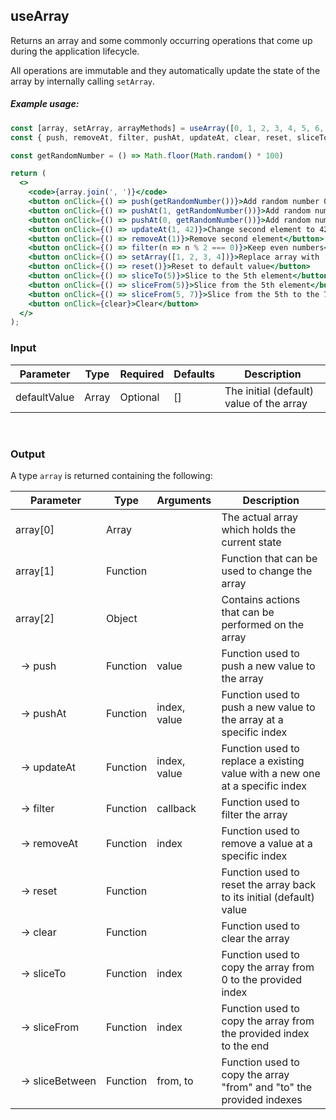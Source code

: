 
<Meta title='Custom Hooks/useArray' />

## useArray

Returns an array and some commonly occurring operations that come up during the application lifecycle.

All operations are immutable and they automatically update the state of the array by internally calling `setArray`.

##### Example usage:
```jsx
const [array, setArray, arrayMethods] = useArray([0, 1, 2, 3, 4, 5, 6, 7, 8, 9])
const { push, removeAt, filter, pushAt, updateAt, clear, reset, sliceTo, sliceFrom, sliceBetween } = arrayMethods

const getRandomNumber = () => Math.floor(Math.random() * 100)

return (
  <>
    <code>{array.join(', ')}</code>
    <button onClick={() => push(getRandomNumber())}>Add random number 0 - 99</button>
    <button onClick={() => pushAt(1, getRandomNumber())}>Add random number at index 1</button>
    <button onClick={() => pushAt(0, getRandomNumber())}>Add random number at index 0</button>
    <button onClick={() => updateAt(1, 42)}>Change second element to 42</button>
    <button onClick={() => removeAt(1)}>Remove second element</button>
    <button onClick={() => filter(n => n % 2 === 0)}>Keep even numbers</button>
    <button onClick={() => setArray([1, 2, 3, 4])}>Replace array with [1, 2, 3, 4]</button>
    <button onClick={() => reset()}>Reset to default value</button>
    <button onClick={() => sliceTo(5)}>Slice to the 5th element</button>
    <button onClick={() => sliceFrom(5)}>Slice from the 5th element</button>
    <button onClick={() => sliceFrom(5, 7)}>Slice from the 5th to the 7nth element</button>
    <button onClick={clear}>Clear</button>
  </>
);
```

### Input

| Parameter           | Type    | Required | Defaults     | Description                                                               |
| ------------------- | ------- | -------- | ------------ | -------------------------------- |
| defaultValue        | Array   | Optional | []           | The initial (default) value of the array |

<br />

### Output
A type `array` is returned containing the following:

| Parameter | Type  | Arguments | Description |
| --------- | ----- | --------- | -------------- |
| array[0]  | Array |  | The actual array which holds the current state |
| array[1]  | Function |  | Function that can be used to change the array |
| array[2]  | Object |  | Contains actions that can be performed on the array |
| &nbsp;&nbsp;→&nbsp;push | Function | value | Function used to push a new value to the array |
| &nbsp;&nbsp;→&nbsp;pushAt | Function | index, value | Function used to push a new value to the array at a specific index |
| &nbsp;&nbsp;→&nbsp;updateAt | Function | index, value | Function used to replace a existing value with a new one at a specific index |
| &nbsp;&nbsp;→&nbsp;filter | Function | callback | Function used to filter the array |
| &nbsp;&nbsp;→&nbsp;removeAt | Function | index | Function used to remove a value at a specific index |
| &nbsp;&nbsp;→&nbsp;reset | Function |  | Function used to reset the array back to its initial (default) value |
| &nbsp;&nbsp;→&nbsp;clear | Function |  | Function used to clear the array |
| &nbsp;&nbsp;→&nbsp;sliceTo | Function | index | Function used to copy the array from 0 to the provided index |
| &nbsp;&nbsp;→&nbsp;sliceFrom | Function | index | Function used to copy the array from the provided index to the end |
| &nbsp;&nbsp;→&nbsp;sliceBetween | Function | from, to | Function used to copy the array "from" and "to" the provided indexes |
